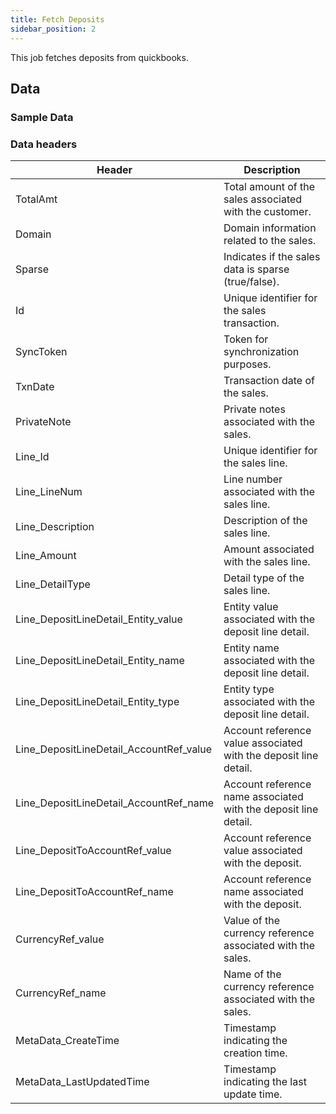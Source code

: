 ```yaml
---
title: Fetch Deposits
sidebar_position: 2
---
```


This job fetches deposits from quickbooks.

<AddJob
  template="gsheet_zoho_books_db_get_customers"
/>

## Data

### Sample Data

<Gsheet
  src="https://docs.google.com/spreadsheets/d/1KWa16ZCTRUdIF7LXFQzgCaBXEze4fpGWaV77tc8Q_Y8/edit#gid=190434529"
/>

### Data headers

| Header | Description |
|-----------------------------------------|-------------------------------------------------------|
| TotalAmt                                | Total amount of the sales associated with the customer.|
| Domain                                  | Domain information related to the sales.              |
| Sparse                                  | Indicates if the sales data is sparse (true/false).   |
| Id                                      | Unique identifier for the sales transaction.          |
| SyncToken                               | Token for synchronization purposes.                   |
| TxnDate                                 | Transaction date of the sales.                        |
| PrivateNote                             | Private notes associated with the sales.              |
| Line_Id                                 | Unique identifier for the sales line.                 |
| Line_LineNum                            | Line number associated with the sales line.           |
| Line_Description                        | Description of the sales line.                        |
| Line_Amount                             | Amount associated with the sales line.                |
| Line_DetailType                         | Detail type of the sales line.                        |
| Line_DepositLineDetail_Entity_value     | Entity value associated with the deposit line detail.|
| Line_DepositLineDetail_Entity_name      | Entity name associated with the deposit line detail. |
| Line_DepositLineDetail_Entity_type      | Entity type associated with the deposit line detail. |
| Line_DepositLineDetail_AccountRef_value | Account reference value associated with the deposit line detail. |
| Line_DepositLineDetail_AccountRef_name  | Account reference name associated with the deposit line detail.  |
| Line_DepositToAccountRef_value          | Account reference value associated with the deposit. |
| Line_DepositToAccountRef_name           | Account reference name associated with the deposit.  |
| CurrencyRef_value                       | Value of the currency reference associated with the sales.  |
| CurrencyRef_name                        | Name of the currency reference associated with the sales.   |
| MetaData_CreateTime                     | Timestamp indicating the creation time.               |
| MetaData_LastUpdatedTime                | Timestamp indicating the last update time.            |


<!---
### Filteration options

This job can restrict the data that is visible in spreadsheets. Use the following parameters to restrict the data.

| Parameter | Options |
|----|----|
| start_date | Select bills with billing date on or after `start_date`. Format - `YYYY-MM-DD` |
| end_date | Select bills with billing date on or before `end_date`. Format - `YYYY-MM-DD` |
| contact_id | Select bills related to a particular contact (either customer or vendor). Contact id is the id of the customer or vendor from zoho books.  |
-->

<!---
## Others

### Similar jobs

Similar sort of data can be achieved by using get accounting transaction job and filtering it by invoice type. 

### Reports that use this job

Here are some of the report templates that use this job: 
-->